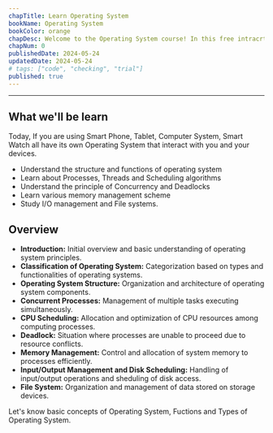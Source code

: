```yaml
---
chapTitle: Learn Operating System 
bookName: Operating System
bookColor: orange
chapDesc: Welcome to the Operating System course! In this free intracrtive course, we'll learn and study Beginner level to Professional level of Operating System Software.
chapNum: 0
publishedDate: 2024-05-24
updatedDate: 2024-05-24
# tags: ["code", "checking", "trial"]
published: true
---
```

---

## What we'll be learn
Today, If you are using Smart Phone, Tablet, Computer System, Smart Watch all have its own Operating System that interact with you and your devices.
- Understand the structure and functions of operating system
- Learn about Processes, Threads and Scheduling algorithms
- Understand the principle of Concurrency and Deadlocks
- Learn various memory management scheme
- Study I/O management and File systems.



## Overview
- **Introduction:** Initial overview and basic understanding of operating system principles.
- **Classification of Operating System:** Categorization based on types and functionalities of operating systems.
- **Operating System Structure:** Organization and architecture of operating system components.
- **Concurrent Processes:** Management of multiple tasks executing simultaneously.
- **CPU Scheduling:** Allocation and optimization of CPU resources among computing processes.
- **Deadlock:** Situation where processes are unable to proceed due to resource conflicts.
- **Memory Management:** Control and allocation of system memory to processes efficiently.
- **Input/Output Management and Disk Scheduling:** Handling of input/output operations and sheduling of disk access.
- **File System:** Organization and management of data stored on storage devices.

<NextUp nextChap="1" nextChapName="About Operating System" nextChapLink="/operating-system/about-operating-system"> Let's know basic concepts of Operating System, Fuctions and Types of Operating System. </NextUp>